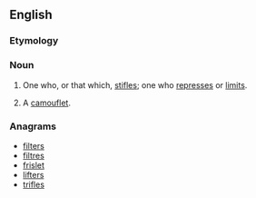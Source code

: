 ==English==

===Etymology===
{{suffix|stifle|er}}

===Noun===
{{en-noun}}

# One who, or that which, [[stifles]]; one who [[represses]] or [[limits]].
# {{military}} A [[camouflet]].

===Anagrams===
* [[filters#English|filters]]
* [[filtres#English|filtres]]
* [[frislet#English|frislet]]
* [[lifters#English|lifters]]
* [[trifles#English|trifles]]